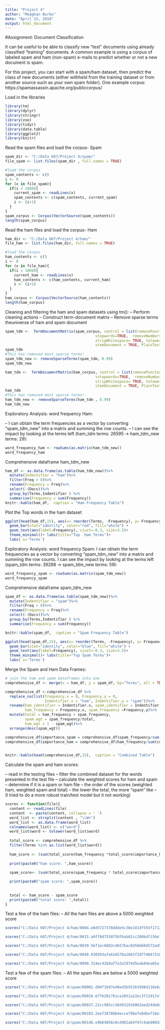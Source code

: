 ---
title: "Project 4"
author: "Meaghan Burke"
date: "April 15, 2018"
output: html_document
---
#Assignment: Document Classification

It can be useful to be able to classify new “test” documents using already classified “training” documents. A common example is using a corpus of labeled spam and ham (non-spam) e-mails to predict whether or not a new document is spam.

For this project, you can start with a spam/ham dataset, then predict the class of new documents (either withheld from the training dataset or from another source such as your own spam folder). One example corpus: https://spamassassin.apache.org/publiccorpus/

Load in the libraries
```{r setup, include=FALSE}
library(tm)
library(dplyr)
library(stringr)
library(zoo)
library(tidyr)
library(data.table)
library(ggplot2)
library(knitr)
```

Read the spam files and load the corpus- Spam
```{r}
spam_dir <- "C:/Data 607/Project 4/spam/"
file_spam <- list.files(spam_dir , full.names = TRUE)
```

```{r}
#load the corpus
spam_contents <- c()
i <- 0
for (x in file_spam){
  if(i < 1000){
    current_spam <- readLines(x)
    spam_contents <- c(spam_contents, current_spam)
    i <- (i+1)
  }
}
spam_corpus <- Corpus(VectorSource(spam_contents))
length(spam_corpus) 
```


Read the ham files and load the corpus- Ham
```{r}
ham_dir <- "C:/Data 607/Project 4/ham/"
file_ham <- list.files(ham_dir, full.names = TRUE)
```

```{r}
#load the corpus
ham_contents <- c()
i <- 0
for (x in file_ham){
  if(i < 1000){
    current_ham <- readLines(x)
    ham_contents <- c(ham_contents, current_ham)
    i <- (i+1)
  }
}
ham_corpus <- Corpus(VectorSource(ham_contents))
length(ham_corpus) 
```


Cleaning and filtering the ham and spam datasets using tm():
-- Perform cleaning actions 
-- Construct term-document matrix 
-- Remove sparse terms theuniverse of ham and spam document
```{r}
spam_tdm <-  TermDocumentMatrix(spam_corpus, control = list(removePunctuation = TRUE,
                                         stopwords=TRUE,  removeNumbers = TRUE,
                                         stripWhitespace= TRUE, tolower = TRUE, minWordLength = 2, 
                                         stemDocument = TRUE, PlainTextDocument = TRUE))
spam_tdm 
#This has removed most sparse terms! 
spam_tdm_new <- removeSparseTerms(spam_tdm, 0.99)
spam_tdm_new
```

```{r}
ham_tdm <-  TermDocumentMatrix(ham_corpus, control = list(removePunctuation = TRUE,
                                         sstopwords=TRUE,  removeNumbers = TRUE,
                                         stripWhitespace= TRUE, tolower = TRUE, minWordLength = 2, 
                                         stemDocument = TRUE, PlainTextDocument = TRUE))
ham_tdm 
#This has removed most sparse terms! 
ham_tdm_new <- removeSparseTerms(ham_tdm , 0.99)
ham_tdm_new 
```


Exploratory Analysis: word frequency Ham:

-- I can obtain the term frequencies as a vector by converting "spam_tdm_new" into a matrix and summing the row counts. 
-- I can see the impact by looking at the terms left (ham_tdm terms: 26595 -> ham_tdm_new terms: 29):
```{r}
word_frequency_ham <- rowSums(as.matrix(ham_tdm_new))
word_frequency_ham
```


Comprehensive dataframe ham_tdm_new
```{r, results = 'asis'}
ham_df <- as.data.frame(as.table(ham_tdm_new))%>%
  mutate(Indentifier = "ham")%>%
  filter(Freq > 0)%>%
  rename(Frequency = Freq)%>%
  select(-(Docs))%>%
  group_by(Terms,Indentifier ) %>%
  summarise(Frequency = sum(Frequency))
knitr::kable(ham_df,  caption = "Ham Frequency Table")
```


Plot the Top  words in the ham dataset 
```{r}
ggplot(head(ham_df,15), aes(x= reorder(Terms, -Frequency), y= Frequency)) +
  geom_bar(stat="identity", color="red", fill="white") +
  geom_text(aes(label=Frequency), vjust=-0.3, size=3.5)+
  theme_minimal()+ labs(title="Top  Ham Terms")+ 
  labs( x='Terms') 
```


Exploratory Analysis: word frequency Spam:
I can obtain the term frequencies as a vector by converting "spam_tdm_new" into a matrix and summing the row counts. I can see the impact by looking at the terms left (spam_tdm terms: 39288 -> spam_tdm_new terms: 59):
```{r}
word_frequency_spam <- rowSums(as.matrix(spam_tdm_new))
word_frequency_spam
```


Comprehensive dataframe spam_tdm_new 
```{r, results = 'asis'}
spam_df <- as.data.frame(as.table(spam_tdm_new))%>%
  mutate(Indentifier = "spam")%>%
  filter(Freq > 0)%>%
  rename(Frequency = Freq)%>%
  select(-(Docs))%>%
  group_by(Terms,Indentifier ) %>%
  summarise(Frequency = sum(Frequency)) 

knitr::kable(spam_df,  caption = "Spam Frequency Table")
```
```{r}
ggplot(head(spam_df,15), aes(x= reorder(Terms, -Frequency), y= Frequency)) +
  geom_bar(stat="identity", color="blue", fill="white") +
  geom_text(aes(label=Frequency), vjust=-0.3, size=3.5)+
  theme_minimal()+ labs(title="Top Spam Terms")+ 
  labs( x='Terms') 
```

Merge the Spam and Ham Data Frames:

```{r results = 'asis'}
# join the ham and spam dataframes into one
comprehensive_df <- merge(x = ham_df, y = spam_df, by="Terms", all = TRUE)

comprehensive_df <-comprehensive_df %>%
  replace_na(list(Frequency.x = 0, Frequency.y = 0,
                  Indentifier.x = "ham", Indentifier.y = "spam"))%>%
  rename(ham_identifier = Indentifier.x, spam_identifier = Indentifier.y, 
         ham_frequency = Frequency.x, spam_frequency =Frequency.y)%>%
  mutate(total = ham_frequency + spam_frequency,
         spam_wgt = spam_frequency/total,
         ham_wgt = 1 - spam_wgt)%>%
  arrange(desc(spam_wgt))

comprehensive_df$importance_spam = comprehensive_df$spam_frequency/sum(comprehensive_df$spam_frequency)
comprehensive_df$importance_ham = comprehensive_df$ham_frequency/sum(comprehensive_df$ham_frequency)
  

knitr::kable(head(comprehensive_df,15),  caption = "Combined Table")


```




Calculate the spam and ham scores:

-- read in the testing files
-- filter the combined dataset for the words presented in the test file
-- calculate the weighted scores for ham and spam 
-- determine if it is a spam or ham file 
-- the order of the scores (weighted ham, weighted spam and total)
-- the lower the total, the more "spam" like 
-- (I tried to do a more robust train/test model but it not working)
```{r}
scores <- function(file){
  content <- readLines(file)
  content  <- paste(content, collapse = ' ')
  word_list <- strsplit(content , "\\W+")
  word_list <- as.data.frame(word_list)
  colnames(word_list) <- c("word")
  word_list$word <- tolower(word_list$word)
  
  total_score <- comprehensive_df %>%
  filter(Terms %in% as.list(word_list$word))
  
  ham_score <- (sum(total_score$ham_frequency *total_score$importance_ham ))
  
  print(paste0("ham score: ",ham_score))
 
  spam_score<- (sum(total_score$spam_frequency * total_score$importance_spam))

  print(paste0("spam score: ",spam_score))
  
  
  total <- ham_score - spam_score 
  print(paste0("total score: ",total))
}
```



Test a few of the ham files:
-- All the ham files are above a 5000 weighted score 
```{r}
scores("C:/Data 607/Project 4/ham/0004.e8d5727378ddde5c3be181df593f1712")

scores("C:/Data 607/Project 4/ham/0015.a9ff8d7550759f6ab62cc200bdf156e7")

scores("C:/Data 607/Project 4/ham/0039.5bf1ec6602c4657bac8d566604572ad5")

scores("C:/Data 607/Project 4/ham/0040.930593a7e616570a2b63f2d774847316")

scores("C:/Data 607/Project 4/ham/0090.314ec4268af7a3a1974d5eab84ea65af")
```


Test a few of the spam files:
-- All the spam files are below a 5000 weighted score 
```{r}
scores("C:/Data 607/Project 4/spam/00002.d94f1b97e48ed3b553b3508d116e6a09")

scores("C:/Data 607/Project 4/spam/00016.67fb281761ca1051a22ec3f21917e7c0")

scores("C:/Data 607/Project 4/spam/00037.21cc985cc36d931916863aed24de8c27")

scores("C:/Data 607/Project 4/spam/00103.2eef38789b4ecce796e7e8dbe718e3d2")

scores("C:/Data 607/Project 4/spam/00146.e9b64856c0cd982a64f47c9ab9084287")
```